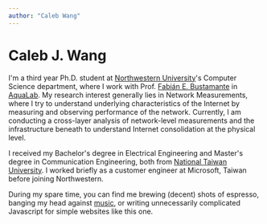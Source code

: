 ```yaml
---
author: "Caleb Wang"
---
```


# **Caleb** J. Wang 

I'm a third year Ph.D. student at [Northwestern University](https://www.northwestern.edu)'s Computer Science department, where I work with Prof. [Fabián E. Bustamante](https://users.cs.northwestern.edu/~fabianb/) in [AquaLab](https://aqualab.cs.northwestern.edu).
My research interest generally lies in Network Measurements, where I try to understand underlying characteristics of the Internet by measuring and observing performance of the network. 
Currently, I am conducting a cross-layer analysis of network-level measurements and the infrastructure beneath to understand Internet consolidation at the physical level.

I received my Bachelor's degree in Electrical Engineering and Master's degree in Communication Engineering, both from [National Taiwan University](https://www.ntu.edu.tw/english/).
I worked briefly as a customer engineer at Microsoft, Taiwan before joining Northwestern. 

During my spare time, you can find me brewing (decent) shots of espresso, banging my head against [music](https://www.youtube.com/watch?v=LTyxnUZMA1k), or writing unnecessarily complicated Javascript for simple websites like this one.

